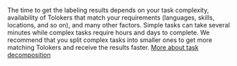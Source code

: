 <Cut title="How long will it take to get the labeling results?">

The time to get the labeling results depends on your task complexity, availability of Tolokers that match your requirements (languages, skills, locations, and so on), and many other factors. Simple tasks can take several minutes while complex tasks require hours and days to complete. We recommend that you split complex tasks into smaller ones to get more matching Tolokers and receive the results faster. [More about task decomposition](/docs/guide/solution-architecture)

</Cut>